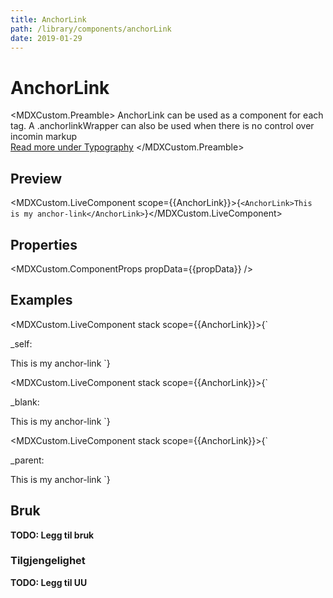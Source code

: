 ```yaml
---
title: AnchorLink
path: /library/components/anchorLink
date: 2019-01-29
---
```



# AnchorLink

<MDXCustom.Preamble>
  AnchorLink can be used as a component for each <a></a> tag. A .anchorlinkWrapper can also be used when there is no control over incomin markup<br/>
  <a href="/library/scss/typography">Read more under Typography</a>
</MDXCustom.Preamble>

## Preview

<MDXCustom.LiveComponent scope={{AnchorLink}}>{`<AnchorLink>This is my anchor-link</AnchorLink>`}</MDXCustom.LiveComponent>

## Properties

<MDXCustom.ComponentProps propData={{propData}} />

## Examples


<MDXCustom.LiveComponent stack scope={{AnchorLink}}>{`
  <p>_self: </p>
  <AnchorLink target={"_self"}>This is my anchor-link</AnchorLink>
`}</MDXCustom.LiveComponent>

<MDXCustom.LiveComponent stack scope={{AnchorLink}}>{`
  <p>_blank: </p>
  <AnchorLink target={"_blank"}>This is my anchor-link</AnchorLink>
`}</MDXCustom.LiveComponent>

<MDXCustom.LiveComponent stack scope={{AnchorLink}}>{`
  <p>_parent: </p>
  <AnchorLink target={"_parent"}>This is my anchor-link</AnchorLink>
`}</MDXCustom.LiveComponent>

## Bruk

**TODO: Legg til bruk**

### Tilgjengelighet

**TODO: Legg til UU**
